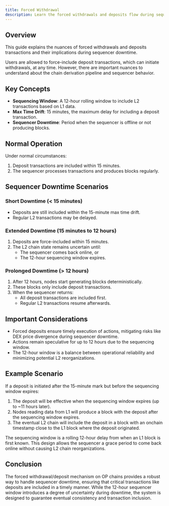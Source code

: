 ```yaml
---
title: Forced Withdrawal
description: Learn the forced withdrawals and deposits flow during sequencer downtime.
---
```



## Overview

This guide explains the nuances of forced withdrawals and deposits transactions and their implications during sequencer downtime.

Users are allowed to force-include deposit transactions, which can initiate withdrawals, at any time.
However, there are important nuances to understand about the chain derivation pipeline and sequencer behavior.

## Key Concepts

*   **Sequencing Window**: A 12-hour rolling window to include L2 transactions based on L1 data.
*   **Max Time Drift**: 15 minutes, the maximum delay for including a deposit transaction.
*   **Sequencer Downtime**: Period when the sequencer is offline or not producing blocks.

## Normal Operation

Under normal circumstances:

1.  Deposit transactions are included within 15 minutes.
2.  The sequencer processes transactions and produces blocks regularly.

## Sequencer Downtime Scenarios

### Short Downtime (< 15 minutes)

*   Deposits are still included within the 15-minute max time drift.
*   Regular L2 transactions may be delayed.

### Extended Downtime (15 minutes to 12 hours)

1.  Deposits are force-included within 15 minutes.
2.  The L2 chain state remains uncertain until:
    *   The sequencer comes back online, or
    *   The 12-hour sequencing window expires.

### Prolonged Downtime (> 12 hours)

1.  After 12 hours, nodes start generating blocks deterministically.
2.  These blocks only include deposit transactions.
3.  When the sequencer returns:
    *   All deposit transactions are included first.
    *   Regular L2 transactions resume afterwards.

## Important Considerations

*   Forced deposits ensure timely execution of actions, mitigating risks like DEX price divergence during sequencer downtime.
*   Actions remain speculative for up to 12 hours due to the sequencing window.
*   The 12-hour window is a balance between operational reliability and minimizing potential L2 reorganizations.

## Example Scenario

If a deposit is initiated after the 15-minute mark but before the sequencing window expires:

1.  The deposit will be effective when the sequencing window expires (up to \~11 hours later).
2.  Nodes reading data from L1 will produce a block with the deposit after the sequencing window expires.
3.  The eventual L2 chain will include the deposit in a block with an onchain timestamp close to the L1 block where the deposit originated.

<Callout type="info">
  The sequencing window is a rolling 12-hour delay from when an L1 block is first known. This design allows the sequencer a grace period to come back online without causing L2 chain reorganizations.
</Callout>

## Conclusion

The forced withdrawal/deposit mechanism on OP chains provides a robust way to handle sequencer downtime, ensuring that critical transactions like deposits are included in a timely manner. While the 12-hour sequencer window introduces a degree of uncertainty during downtime, the system is designed to guarantee eventual consistency and transaction inclusion.
